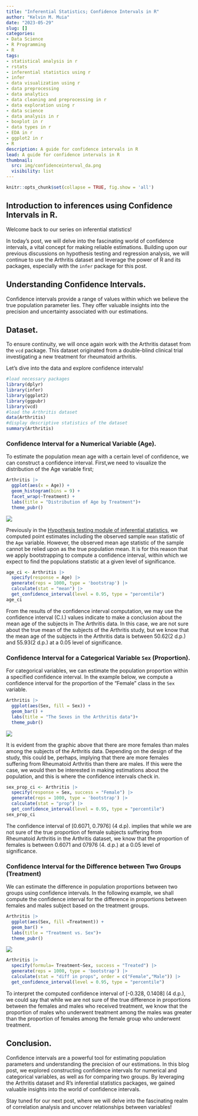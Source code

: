 ```yaml
---
title: "Inferential Statistics; Confidence Intervals in R"
author: "Kelvin M. Muia"
date: "2023-05-29"
slug: []
categories:
- Data Science
- R Programming
- R
tags:
- statistical analysis in r
- rstats
- inferential statistics using r
- infer
- data visualization using r
- data preprocessing
- data analytics
- data cleaning and preprocessing in r
- data exploration using r
- data science
- data analysis in r
- boxplot in r
- data types in r
- EDA in r
- ggplot2 in r
- R
description: A guide for confidence intervals in R
lead: A guide for confidence intervals in R
thumbnail:
  src: img/confidenceinterval_da.png
  visibility: list
---
```

```r
knitr::opts_chunk$set(collapse = TRUE, fig.show = 'all')
```
<!--more-->

## Introduction to inferences using Confidence Intervals in R.

Welcome back to our series on inferential statistics! 

In today's post, we will delve into the fascinating world of confidence intervals, a vital concept for making reliable estimations. 
Building upon our previous discussions on hypothesis testing and regression analysis, we will continue to use the Arthritis dataset and leverage the power of R and its packages, especially with the `infer` package for this post.   

## Understanding Confidence Intervals.   

Confidence intervals provide a range of values within which we believe the true population parameter lies. They offer valuable insights into the precision and uncertainty associated with our estimations.

## Dataset.    

To ensure continuity, we will once again work with the Arthritis dataset from the `vcd` package. This dataset originated from a double-blind clinical trial investigating a new treatment for rheumatoid arthritis. 

Let's dive into the data and explore confidence intervals!

```r
#load necessary packages
library(dplyr)
library(infer)
library(ggplot2)
library(ggpubr)
library(vcd)
#load the Arthritis dataset
data(Arthritis)
#display descriptive statistics of the dataset
summary(Arthritis)
```

### Confidence Interval for a Numerical Variable (Age).   

To estimate the population mean age with a certain level of confidence, we can construct a confidence interval. First,we need to visualize the distribution of the Age variable first;  

```r
Arthritis |>
  ggplot(aes(x = Age)) +
  geom_histogram(bins = 9) +
  facet_wrap(~Treatment) +
  labs(title = "Distribution of Age by Treatment")+
  theme_pubr()
```
    
    
       
![](index_files/figure-html/agehistogram-1.png)    


   
Previously in the [Hypothesis testing module of inferential statistics](https://tipsydata.netlify.app/post/2023-05-28-statistical-data-analysis-in-r), we computed point estimates including the observed sample `mean` statistic of the `Age` variable. However, the observed mean age statistic of the sample cannot be relied upon as the true population mean. It is for this reason that we apply bootstrapping to compute a confidence interval, within which we expect to find the populations statistic at a given level of significance.

```r
age_ci <- Arthritis |>
  specify(response = Age) |>
  generate(reps = 1000, type = 'bootstrap') |>
  calculate(stat = "mean") |>
  get_confidence_interval(level = 0.95, type = "percentile")
age_ci
```
      
From the results of the confidence interval computation, we may use the confidence interval (C.I.) values indicate to make a conclusion about the mean age of the subjects in The Arthritis data. In this case, we are not sure about the true mean of the subjects of the Arthritis study, but we know that the mean age of the subjects in the Arthritis data is between 50.62(2 d.p.) and 55.93(2 d.p.) at a 0.05 level of significance.


### Confidence Interval for a Categorical Variable `Sex` (Proportion).    

For categorical variables, we can estimate the population proportion within a specified confidence interval. In the example below, we compute a confidence interval for the proportion of the "Female" class in the `Sex` variable.   

```r
Arthritis |>
  ggplot(aes(Sex, fill = Sex)) + 
  geom_bar() +
  labs(title = "The Sexes in the Arthritis data")+
  theme_pubr()
```
    
     
![](index_files/figure-html/sex-1.png)      

It is evident from the graphic above that there are more females than males among the subjects of the Arthritis data. Depending on the design of the study, this could be,  perhaps, implying that there are more females suffering from Rheumatoid Arthritis than there are males. If this were the case, we would then be interested in making estimations about the population, and this is where the confidence intervals check in.

```r
sex_prop_ci <- Arthritis |>
  specify(response = Sex, success = "Female") |>
  generate(reps = 1000, type = 'bootstrap') |>
  calculate(stat = "prop") |>
  get_confidence_interval(level = 0.95, type = "percentile")
sex_prop_ci 
```
     
The confidence interval of [0.6071, 0.7976] (4 d.p). implies that while we are not sure of the true proportion of female subjects suffering from Rheumatoid Arthritis in the Arthritis dataset, we know that the proportion of females is between 0.6071 and 07976 (4. d.p.) at a 0.05 level of significance.    


### Confidence Interval for the Difference between Two Groups (Treatment)  

We can estimate the difference in population proportions between two groups using confidence intervals. In the following example, we shall compute the confidence interval for the difference in proportions between females and males subject based on the treatment groups.  

```r
Arthritis |>
  ggplot(aes(Sex, fill =Treatment)) + 
  geom_bar() +
  labs(title = "Treatment vs. Sex")+
  theme_pubr()
```


    
![](index_files/figure-html/treatmentsex-1.png)
      


```r
Arthritis |>
  specify(formula= Treatment~Sex, success = "Treated") |>
  generate(reps = 1000, type = 'bootstrap') |>
  calculate(stat = "diff in props", order = c("Female","Male")) |>
  get_confidence_interval(level = 0.95, type = "percentile")
```
      
To interpret the computed confidence interval of [-0.328, 0.1408] (4 d.p.), we could say that while we are not sure of the true difference in proportions between the females and males who received treatment, we know that the proportion of males who underwent treatment among the males was greater than the proportion of females among the female group who underwent treatment.


## Conclusion.    

Confidence intervals are a powerful tool for estimating population parameters and understanding the precision of our estimations. In this blog post, we explored constructing confidence intervals for numerical and categorical variables, as well as for comparing two groups. By leveraging the Arthritis dataset and R's inferential statistics packages, we gained valuable insights into the world of confidence intervals.

Stay tuned for our next post, where we will delve into the fascinating realm of correlation analysis and uncover relationships between variables!
